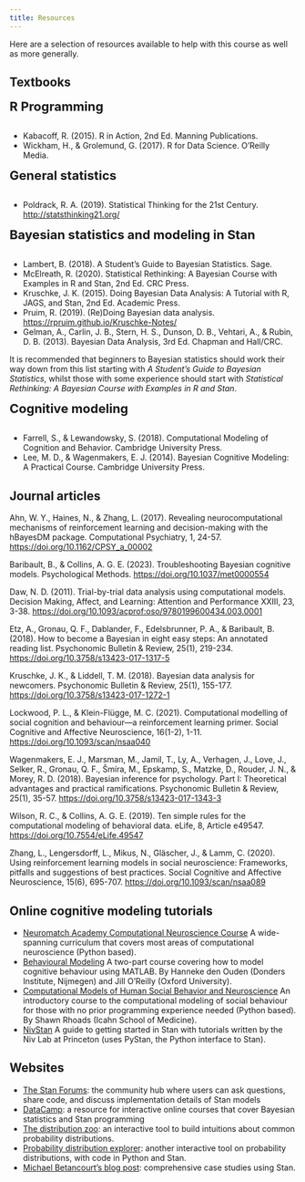 ```yaml
---
title: Resources
---
```


Here are a selection of resources available to help with this course as well as more generally.

## Textbooks

<div style="font-size: 22px;"><strong>R Programming</strong></div>
<div style="height: 16px;"></div>

- Kabacoff, R. (2015). R in Action, 2nd Ed. Manning Publications.
- Wickham, H., & Grolemund, G. (2017). R for Data Science. O'Reilly Media.

<div style="font-size: 22px;"><strong>General statistics</strong></div>
<div style="height: 16px;"></div>

- Poldrack, R. A. (2019). Statistical Thinking for the 21st Century. [http://statsthinking21.org/](http://statsthinking21.org/)

<div style="font-size: 22px;"><strong>Bayesian statistics and modeling in Stan</strong></div>
<div style="height: 16px;"></div>

- Lambert, B. (2018). A Student's Guide to Bayesian Statistics. Sage.
- McElreath, R. (2020). Statistical Rethinking: A Bayesian Course with Examples in R and Stan, 2nd Ed. CRC Press.
- Kruschke, J. K. (2015). Doing Bayesian Data Analysis: A Tutorial with R, JAGS, and Stan, 2nd Ed. Academic Press.
- Pruim, R. (2019). (Re)Doing Bayesian data analysis. [https://rpruim.github.io/Kruschke-Notes/](https://rpruim.github.io/Kruschke-Notes/)
- Gelman, A., Carlin, J. B., Stern, H. S., Dunson, D. B., Vehtari, A., & Rubin, D. B. (2013). Bayesian Data Analysis, 3rd Ed. Chapman and Hall/CRC.

:::{.callout-tip title="Which textbook should I start with?"}
It is recommended that beginners to Bayesian statistics should work their way down from this list starting with *A Student's Guide to Bayesian Statistics*, whilst those with some experience should start with *Statistical Rethinking: A Bayesian Course with Examples in R and Stan*.
:::

<div style="font-size: 22px;"><strong>Cognitive modeling</strong></div>
<div style="height: 16px;"></div>

- Farrell, S., & Lewandowsky, S. (2018). Computational Modeling of Cognition and Behavior. Cambridge University Press.
- Lee, M. D., & Wagenmakers, E. J. (2014). Bayesian Cognitive Modeling: A Practical Course. Cambridge University Press.

## Journal articles

Ahn, W. Y., Haines, N., & Zhang, L. (2017). Revealing neurocomputational mechanisms of reinforcement learning and decision-making with the hBayesDM package. Computational Psychiatry, 1, 24-57. [https://doi.org/10.1162/CPSY_a_00002](https://doi.org/10.1162/CPSY_a_00002)

Baribault, B., & Collins, A. G. E. (2023). Troubleshooting Bayesian cognitive models. Psychological Methods. [https://doi.org/10.1037/met0000554](https://doi.org/10.1037/met0000554)

Daw, N. D. (2011). Trial-by-trial data analysis using computational models. Decision Making, Affect, and Learning: Attention and Performance XXIII, 23, 3-38. [https://doi.org/10.1093/acprof:oso/9780199600434.003.0001](https://doi.org/10.1093/acprof:oso/9780199600434.003.0001)

Etz, A., Gronau, Q. F., Dablander, F., Edelsbrunner, P. A., & Baribault, B. (2018). How to become a Bayesian in eight easy steps: An annotated reading list. Psychonomic Bulletin & Review, 25(1), 219-234. [https://doi.org/10.3758/s13423-017-1317-5](https://doi.org/10.3758/s13423-017-1317-5)

Kruschke, J. K., & Liddell, T. M. (2018). Bayesian data analysis for newcomers. Psychonomic Bulletin & Review, 25(1), 155-177. [https://doi.org/10.3758/s13423-017-1272-1](https://doi.org/10.3758/s13423-017-1272-1)

Lockwood, P. L., & Klein-Flügge, M. C. (2021). Computational modelling of social cognition and behaviour—a reinforcement learning primer. Social Cognitive and Affective Neuroscience, 16(1-2), 1-11. [https://doi.org/10.1093/scan/nsaa040](https://doi.org/10.1093/scan/nsaa040)

Wagenmakers, E. J., Marsman, M., Jamil, T., Ly, A., Verhagen, J., Love, J., Selker, R., Gronau, Q. F., Šmíra, M., Epskamp, S., Matzke, D., Rouder, J. N., & Morey, R. D. (2018). Bayesian inference for psychology. Part I: Theoretical advantages and practical ramifications. Psychonomic Bulletin & Review, 25(1), 35-57. [https://doi.org/10.3758/s13423-017-1343-3](https://doi.org/10.3758/s13423-017-1343-3)

Wilson, R. C., & Collins, A. G. E. (2019). Ten simple rules for the computational modeling of behavioral data. eLife, 8, Article e49547. [https://doi.org/10.7554/eLife.49547](https://doi.org/10.7554/eLife.49547)

Zhang, L., Lengersdorff, L., Mikus, N., Gläscher, J., & Lamm, C. (2020). Using reinforcement learning models in social neuroscience: Frameworks, pitfalls and suggestions of best practices. Social Cognitive and Affective Neuroscience, 15(6), 695-707. [https://doi.org/10.1093/scan/nsaa089](https://doi.org/10.1093/scan/nsaa089)

## Online cognitive modeling tutorials 

- [Neuromatch Academy Computational Neuroscience Course](https://compneuro.neuromatch.io/tutorials/intro.html) A wide-spanning curriculum that covers most areas of computational neuroscience (Python based).
- [Behavioural Modeling](https://hannekedenouden.ruhosting.nl/RLtutorial/Instructions.html) A two-part course covering how to model cognitive behaviour using MATLAB. By Hanneke den Ouden (Donders Institute, Nijmegen) and Jill O'Reilly (Oxford University).
- [Computational Models of Human Social Behavior and Neuroscience](https://shawnrhoads.github.io/gu-psyc-347/index.html) An introductory course to the computational modeling of social behaviour for those with no prior programming experience needed (Python based). By Shawn Rhoads (Icahn School of Medicine).
- [NivStan](https://nivlab.github.io/nivstan/) A guide to getting started in Stan with tutorials written by the Niv Lab at Princeton (uses PyStan, the Python interface to Stan).

## Websites

- [The Stan Forums](https://discourse.mc-stan.org): the community hub where users can ask questions, share code, and discuss implementation details of Stan models
- [DataCamp](https://www.datacamp.com/): a resource for interactive online courses that cover Bayesian statistics and Stan programming
- [The distribution zoo](https://ben18785.shinyapps.io/distribution-zoo/): an interactive tool to build intuitions about common probability distributions.
- [Probability distribution explorer](https://distribution-explorer.github.io/): another interactive tool on probability distributions, with code in Python and Stan.
- [Michael Betancourt's blog post](https://betanalpha.github.io/writing/): comprehensive case studies using Stan.




